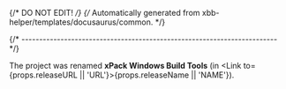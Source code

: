 {/* DO NOT EDIT! */}
{/* Automatically generated from xbb-helper/templates/docusaurus/common. */}


{/* ------------------------------------------------------------------------ */}

The project was renamed **xPack Windows Build Tools**
(in <Link to={props.releaseURL || 'URL'}>{props.releaseName || 'NAME'}</Link>).
